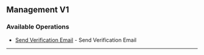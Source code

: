 
## Management V1

### Available Operations

* [Send Verification Email](/curl/management_v1/send_verification_email) - Send Verification Email

---
<SendVerificationEmail />
